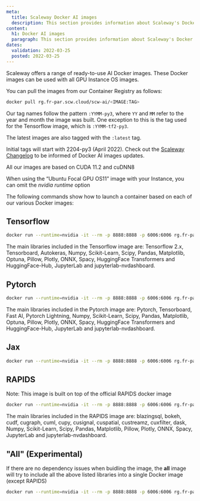 ```yaml
---
meta:
  title: Scaleway Docker AI images
  description: This section provides information about Scaleway's Docker AI images
content:
  h1: Docker AI images
  paragraph: This section provides information about Scaleway's Docker AI images
dates:
  validation: 2022-03-25
  posted: 2022-03-25
---
```


Scaleway offers a range of ready-to-use AI Docker images. These Docker images can be used with all GPU Instance OS images.

You can pull the images from our Container Registry as follows:

```sh
docker pull rg.fr-par.scw.cloud/scw-ai/<IMAGE:TAG>
```

Our tag names follow the pattern `:YYMM-py3`, where `YY` and `MM` refer to the year and month the image was built. One exception to this is the tag used for the Tensorflow image, which is `:YYMM-tf2-py3`.

The latest images are also tagged with the `:latest` tag.

Initial tags will start with 2204-py3 (April 2022). Check out the [Scaleway Changelog](https://www.scaleway.com/en/changelog/) to be informed of Docker AI images updates.

All our images are based on CUDA 11.2 and cuDNN8

<Message type="tip">

When using the “Ubuntu Focal GPU OS11” image with your Instance, you can omit the *nvidia runtime* option

</Message>

The following commands show how to launch a container based on each of our various Docker images:

 ## Tensorflow

```sh
docker run --runtime=nvidia -it --rm -p 8888:8888 -p 6006:6006 rg.fr-par.scw.cloud/scw-ai/tensorflow:latest /bin/bash
```

The main libraries included in the Tensorflow image are: Tensorflow 2.x, Tensorboard, Autokeras, Numpy, Scikit-Learn, Scipy, Pandas, Matplotlib, Optuna, Pillow, Plotly, ONNX, Spacy, HuggingFace Transformers and HuggingFace-Hub, JupyterLab and jupyterlab-nvdashboard.

 ## Pytorch

```sh
docker run --runtime=nvidia -it --rm -p 8888:8888 -p 6006:6006 rg.fr-par.scw.cloud/scw-ai/pytorch:latest /bin/bash
```

The main libraries included  in the Pytorch image are: Pytorch, Tensorboard, Fast AI, Pytorch Lightning, Numpy, Scikit-Learn, Scipy, Pandas, Matplotlib, Optuna, Pillow, Plotly, ONNX, Spacy, HuggingFace Transformers and HuggingFace-Hub, JupyterLab and jupyterlab-nvdashboard.


 ## Jax

```sh
docker run --runtime=nvidia -it --rm -p 8888:8888 -p 6006:6006 rg.fr-par.scw.cloud/scw-ai/jax:latest /bin/bash
```

 ## RAPIDS

Note: This image is built on top of the official RAPIDS docker image

```sh
docker run --runtime=nvidia -it --rm -p 8888:8888 -p 6006:6006 rg.fr-par.scw.cloud/scw-ai/rapids:latest /bin/bash

```

The main libraries included in the RAPIDS image are: blazingsql, bokeh, cudf, cugraph, cuml, cupy, cusignal, cuspatial, custreamz, cuxfilter, dask, Numpy, Scikit-Learn, Scipy, Pandas, Matplotlib, Pillow, Plotly, ONNX, Spacy, JupyterLab and jupyterlab-nvdashboard.

## "All" (Experimental)

If there are no dependency issues when buidling the image, the **all** image will try to include all the above listed libraries into a single Docker image (except RAPIDS)

```sh
docker run --runtime=nvidia -it --rm -p 8888:8888 -p 6006:6006 rg.fr-par.scw.cloud/scw-ai/all:latest /bin/bash
```